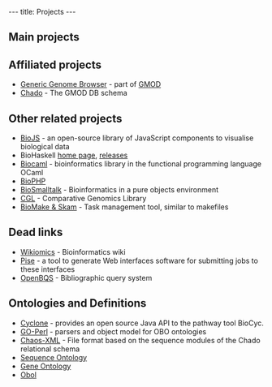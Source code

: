 ---
title: Projects
---

==Main projects==
{{Main projects}}

==Affiliated projects==
* [http://gmod.org/wiki/GBrowse Generic Genome Browser] - part of [http://www.gmod.org GMOD]
* [http://gmod.org/wiki/Chado Chado] - The GMOD DB schema

==Other related projects==

* [http://biojs.net/ BioJS] - an open-source library of JavaScript components to visualise biological data
* BioHaskell [http://biohaskell.org/ home page], [http://hackage.haskell.org/packages/archive/pkg-list.html#cat:bioinformatics releases]
* [http://biocaml.org Biocaml] - bioinformatics library in the functional programming language OCaml
* [http://biophp.org BioPHP]
* [http://biosmalltalk.github.io/web/ BioSmalltalk] - Bioinformatics in a pure objects environment
* [http://www.yandell-lab.org/software/cgl.html CGL] - Comparative Genomics Library
* [http://skam.sourceforge.net/ BioMake &amp; Skam] - Task management tool, similar to makefiles

==Dead links==
* [http://wikiomics.org Wikiomics] - Bioinformatics wiki
* [http://www.pasteur.fr/recherche/unites/sis/Pise/ Pise] - a tool to generate Web interfaces software for submitting jobs to these interfaces
* [http://www.ebi.ac.uk/~senger/openbqs/ OpenBQS] - Bibliographic query system

==Ontologies and Definitions==
* [http://nemo-cyclone.sourceforge.net Cyclone] - provides an open source Java API to the pathway tool BioCyc.
* [http://search.cpan.org/~cmungall/go-perl GO-Perl] - parsers and object model for OBO ontologies
* [http://www.fruitfly.org/chaos-xml/ Chaos-XML] - File format based on the sequence modules of the Chado relational schema
* [http://song.sourceforge.net/ Sequence Ontology]
* [http://geneontology.org/ Gene Ontology]
* [http://www.fruitfly.org/~cjm/obol/ Obol]
